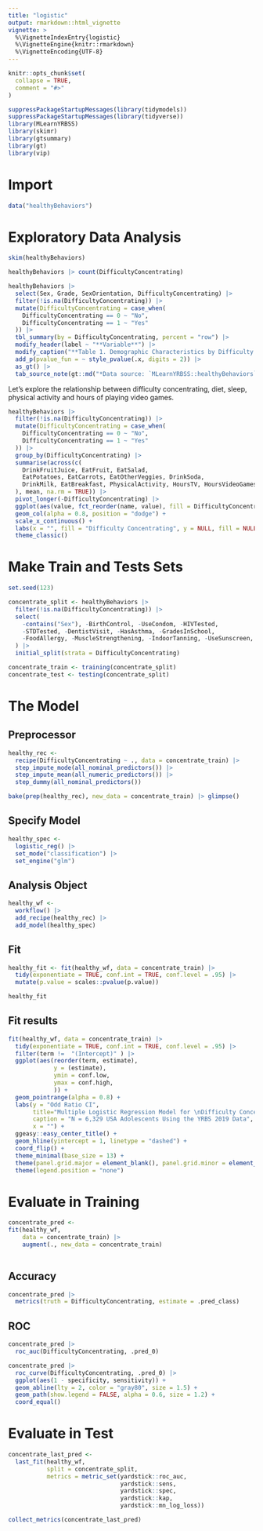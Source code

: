 ```yaml
---
title: "logistic"
output: rmarkdown::html_vignette
vignette: >
  %\VignetteIndexEntry{logistic}
  %\VignetteEngine{knitr::rmarkdown}
  %\VignetteEncoding{UTF-8}
---
```


```r
knitr::opts_chunk$set(
  collapse = TRUE,
  comment = "#>"
)
```

```r
suppressPackageStartupMessages(library(tidymodels))
suppressPackageStartupMessages(library(tidyverse))
library(MLearnYRBSS)
library(skimr)
library(gtsummary)
library(gt)
library(vip)
```

# Import

```r
data("healthyBehaviors")
```

# Exploratory Data Analysis

```r
skim(healthyBehaviors)
```

```r
healthyBehaviors |> count(DifficultyConcentrating)
```

```r
healthyBehaviors |>
  select(Sex, Grade, SexOrientation, DifficultyConcentrating) |>
  filter(!is.na(DifficultyConcentrating)) |>
  mutate(DifficultyConcentrating = case_when(
    DifficultyConcentrating == 0 ~ "No",
    DifficultyConcentrating == 1 ~ "Yes"
  )) |>
  tbl_summary(by = DifficultyConcentrating, percent = "row") |>
  modify_header(label ~ "**Variable**") |>
  modify_caption("**Table 1. Demographic Characteristics by Difficulty Concentrating**") |>
  add_p(pvalue_fun = ~ style_pvalue(.x, digits = 2)) |>
  as_gt() |>
  tab_source_note(gt::md("*Data source: `MLearnYRBSS::healthyBehaviors`*"))
```


Let's explore the relationship between difficulty concentrating, diet, sleep, physical activity and hours of playing video games. 

```r
healthyBehaviors |>
  filter(!is.na(DifficultyConcentrating)) |>
  mutate(DifficultyConcentrating = case_when(
    DifficultyConcentrating == 0 ~ "No",
    DifficultyConcentrating == 1 ~ "Yes"
  )) |>
  group_by(DifficultyConcentrating) |>
  summarise(across(c(
    DrinkFruitJuice, EatFruit, EatSalad,
    EatPotatoes, EatCarrots, EatOtherVeggies, DrinkSoda,
    DrinkMilk, EatBreakfast, PhysicalActivity, HoursTV, HoursVideoGames, HoursSleep, SportsDrinks, DrinksWater
  ), mean, na.rm = TRUE)) |>
  pivot_longer(-DifficultyConcentrating) |>
  ggplot(aes(value, fct_reorder(name, value), fill = DifficultyConcentrating)) +
  geom_col(alpha = 0.8, position = "dodge") +
  scale_x_continuous() +
  labs(x = "", fill = "Difficulty Concentrating", y = NULL, fill = NULL) +
  theme_classic()
```


# Make Train and Tests Sets

```r
set.seed(123)

concentrate_split <- healthyBehaviors |>
  filter(!is.na(DifficultyConcentrating)) |>
  select(
    -contains("Sex"), -BirthControl, -UseCondom, -HIVTested,
    -STDTested, -DentistVisit, -HasAsthma, -GradesInSchool,
    -FoodAllergy, -MuscleStrengthening, -IndoorTanning, -UseSunscreen, -EnglishProficiency, -Race
  ) |>
  initial_split(strata = DifficultyConcentrating)

concentrate_train <- training(concentrate_split)
concentrate_test <- testing(concentrate_split)
```

# The Model

## Preprocessor

```r
healthy_rec <-
  recipe(DifficultyConcentrating ~ ., data = concentrate_train) |>
  step_impute_mode(all_nominal_predictors()) |>
  step_impute_mean(all_numeric_predictors()) |>
  step_dummy(all_nominal_predictors())

bake(prep(healthy_rec), new_data = concentrate_train) |> glimpse()
```

## Specify Model

```r
healthy_spec <-
  logistic_reg() |>
  set_mode("classification") |>
  set_engine("glm")
```

## Analysis Object 

```r
healthy_wf <-
  workflow() |>
  add_recipe(healthy_rec) |>
  add_model(healthy_spec)
```

## Fit 

```r
healthy_fit <- fit(healthy_wf, data = concentrate_train) |>
  tidy(exponentiate = TRUE, conf.int = TRUE, conf.level = .95) |>
  mutate(p.value = scales::pvalue(p.value))

healthy_fit
```

## Fit results 

```r
fit(healthy_wf, data = concentrate_train) |>
  tidy(exponentiate = TRUE, conf.int = TRUE, conf.level = .95) |> 
  filter(term !=  "(Intercept)" ) |> 
  ggplot(aes(reorder(term, estimate),
             y = (estimate),
             ymin = conf.low,
             ymax = conf.high,
             )) +
  geom_pointrange(alpha = 0.8) +
  labs(y = "Odd Ratio CI",
       title="Multiple Logistic Regression Model for \nDifficulty Concentrating",
       caption = "N = 6,329 USA Adolescents Using the YRBS 2019 Data",
       x = "") +
  ggeasy::easy_center_title() +
  geom_hline(yintercept = 1, linetype = "dashed") +
  coord_flip() +
  theme_minimal(base_size = 13) +
  theme(panel.grid.major = element_blank(), panel.grid.minor = element_blank()) +
  theme(legend.position = "none")
```


# Evaluate in Training

```r
concentrate_pred <- 
fit(healthy_wf, 
    data = concentrate_train) |> 
    augment(., new_data = concentrate_train)
  
```

## Accuracy
```r
concentrate_pred |> 
  metrics(truth = DifficultyConcentrating, estimate = .pred_class)
```
## ROC

```r
concentrate_pred |> 
  roc_auc(DifficultyConcentrating, .pred_0)
```
```r
concentrate_pred |> 
  roc_curve(DifficultyConcentrating, .pred_0) |> 
  ggplot(aes(1 - specificity, sensitivity)) +
  geom_abline(lty = 2, color = "gray80", size = 1.5) +
  geom_path(show.legend = FALSE, alpha = 0.6, size = 1.2) +
  coord_equal()

```

# Evaluate in Test

```r

concentrate_last_pred <- 
  last_fit(healthy_wf, 
           split = concentrate_split, 
           metrics = metric_set(yardstick::roc_auc, 
                                yardstick::sens, 
                                yardstick::spec, 
                                yardstick::kap,
                                yardstick::mn_log_loss))

collect_metrics(concentrate_last_pred)

```
